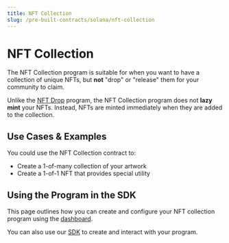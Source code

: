 ```yaml
---
title: NFT Collection
slug: /pre-built-contracts/solana/nft-collection
---
```



# NFT Collection

<div className="deployContractBtnContainer" style={{ marginTop: -70 }}>
  <DeployThisContractButton
    link={"https://nightly.web3sdk.io/programs"}
    contractType="solana-nft-collection"
    displayName="NFT Collection"
  />
</div>

<div className="heroGrid">
  <div>
    <p>
The NFT Collection program is suitable for when you want to have a collection of unique NFTs, 
but <b>not</b> "drop" or "release" them for your community to claim.
    </p>

Unlike the <a href="https://portal.web3sdk.io/pre-built-contracts/solana/nft-drop">NFT Drop</a> program, the NFT Collection program does not **lazy mint** your NFTs.
Instead, NFTs are minted immediately when they are added to the collection.

  </div>
  <div className="heroGridImageContainer">
    <YoutubeEmbed link={"https://www.youtube.com/embed/tykYegoWB2A"} />
  </div>
</div>

## Use Cases & Examples

You could use the NFT Collection contract to:

- Create a 1-of-many collection of your artwork
- Create a 1-of-1 NFT that provides special utility

<div className="row" style={{ marginBottom: 24 }}>
  <div className="col col--12" style={{ marginTop: 8 }}>
    <QuickstartCard
      name="Guide: Create A Solana NFT Collection with the SDK"
      link="https://blog.web3sdk.io/guides/mint-a-solana-nft-collection-with-typescript/"
      image="/assets/icons/education.png"
    />
  </div>
</div>

## Using the Program in the SDK

This page outlines how you can create and configure your NFT collection program using the [dashboard](https://web3sdk.io/dashboard).

You can also use our [SDK](/solana) to create and interact with your program.

<div className="row" style={{ marginBottom: 24 }}>
  <div className="col col--12" style={{ marginTop: 8 }}>
    <QuickstartCard
      name="Using the NFT Collection Program in the SDK"
      link="/solana/programs/nft-collections"
      image="/assets/icons/nft.png"
    />
  </div>
</div>
